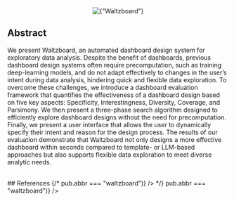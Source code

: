 
<Center w="full" mb={4}>
  <Image
    width={600}
    src={img}
    alt={"Waltzboard"}
    style={{ objectFit: "cover" }}
    placeholder="blur"
  />
</Center>

## Abstract

We present Waltzboard, an automated dashboard design system for exploratory data analysis. Despite the benefit of dashboards, previous dashboard design systems often require precomputation, such as training deep-learning models, and do not adapt effectively to changes in the user’s intent during data analysis, hindering quick and flexible data exploration. To overcome these challenges, we introduce a dashboard evaluation framework that quantifies the effectiveness of a dashboard design based on five key aspects: Specificity, Interestingness, Diversity, Coverage, and Parsimony. We then present a three-phase search algorithm designed to efficiently explore dashboard designs without the need for precomputation. Finally, we present a user interface that allows the user to dynamically specify their intent and reason for the design process. The results of our evaluation demonstrate that Waltzboard not only designs a more effective dashboard within seconds compared to template- or LLM-based approaches but also supports flexible data exploration to meet diverse analytic needs.

<br />
## References

<List spacing={2}>
  {/* <PubItem pub={publications.find((pub) => pub.abbr === "waltzboard")} /> */}
  <PubItem pub={publications.find((pub) => pub.abbr === "waltzboard")} />
</List>
